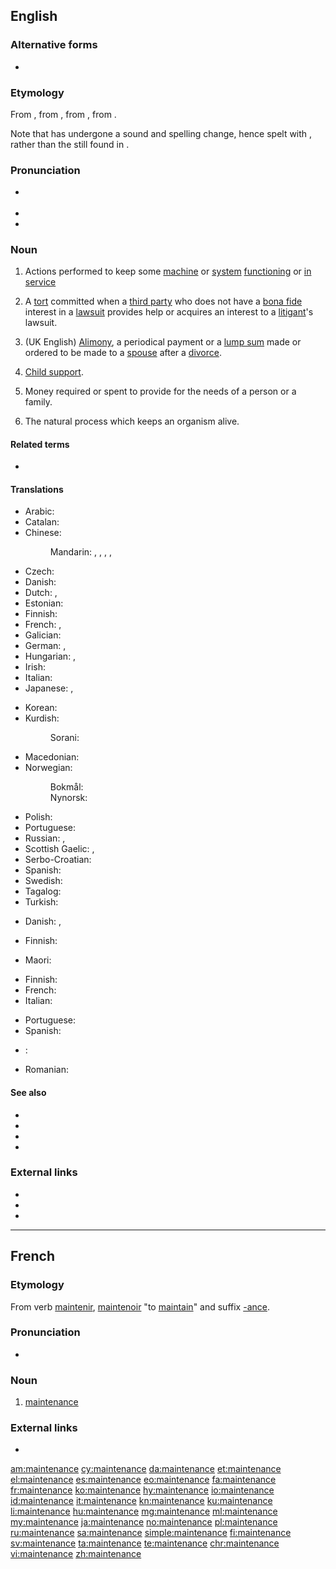 ==English==
{{wikipedia}}

===Alternative forms===
* {{l|en|maintenaunce}}

===Etymology===
From {{etyl|enm|en}} {{m|enm|mayntenaunce}}, from {{etyl|fro|en}} {{m|fro|maintenance}}, from {{m|fro|maintenir}}, from {{etyl|la|en}} {{m|la||[[manus]] [[tenere]]|to hold in the hand}}.

Note that {{m|en|maintain}} has undergone a sound and spelling change, hence spelt with {{m|en||-tain-}}, rather than the {{m|en||-ten-}} still found in {{m|en||maintenance}}.

===Pronunciation===
* {{a|Canada}} {{IPA|/ˈmeɪntɪnəns/|lang=en}}
* {{IPA|/ˈmeɪntənəns/|lang=en}}
* {{audio|En-us-maintenance.ogg|Audio (US)|lang=en}}

===Noun===
{{en-noun|-|s}}

# Actions performed to keep some [[machine]] or [[system]] [[functioning]] or [[in service]]
# {{label|en|legal}} A [[tort]] committed when a [[third party]] who does not have a [[bona fide]] interest in a [[lawsuit]] provides help or acquires an interest to a [[litigant]]'s lawsuit.
# {{label|en|legal}} (UK English) [[alimony|Alimony]], a periodical payment or a [[lump sum]] made or ordered to be made to a [[spouse]] after a [[divorce]].
# {{lb|en|legal}} [[child support|Child support]].
# Money required or spent to provide for the needs of a person or a family.
# {{lb|en|biology}} The natural process which keeps an organism alive.

====Related terms====
* {{l|en|maintain}}

====Translations====
{{trans-top|keeping a machine or system in service}}
* Arabic: {{t|ar|صِيَانَة|f}}
* Catalan: {{t|ca|manteniment|m}}
* Chinese:
*: Mandarin: {{t+|cmn|保養|sc=Hani}}, {{t+|cmn|保养|tr=bǎoyǎng|sc=Hani}}, {{t+|cmn|維持|sc=Hani}}, {{t+|cmn|维持|tr=wéichí|sc=Hani}}, {{t+|cmn|保守|tr=bǎoshǒu|sc=Hani}}
* Czech: {{t|cs|údržba|f}}
* Danish: {{t|da|vedligeholdelse|c}}
* Dutch: {{t+|nl|onderhoud|n}}, {{t+|nl|handhaving|f}}
* Estonian: {{t|et|hooldus}}
* Finnish: {{t+|fi|kunnossapito}}
* French: {{t+|fr|entretien|m}}, {{t+|fr|maintenance|f}}
* Galician: {{t+|gl|mantemento|m}}
* German: {{t+|de|Instandhaltung|f}}, {{t+|de|Wartung|f}}
* Hungarian: {{t+|hu|szerviz}}, {{t+|hu|karbantartás}}
* Irish: {{t|ga|coinneáil|f}}
* Italian: {{t+|it|manutenzione|f}}
* Japanese: {{t+|ja|保守|tr=hoshu}}, {{t+|ja|維持|tr=iji}}
{{trans-mid}}
* Korean: {{t+|ko|보존|sc=Hang}}
* Kurdish:
*: Sorani: {{t|ku|خزمه‌ت|tr=xizmet|sc=ku-Arab}}
* Macedonian: {{t|mk|одржување|n|tr=održuvanje|sc=Cyrl}}
* Norwegian:
*: Bokmål: {{t|nb|vedlikehold|n}}
*: Nynorsk: {{t|nn|vedlikehald|n}}
* Polish: {{t|pl|konserwacja|f}}
* Portuguese: {{t+|pt|manutenção|f}}
* Russian: {{t+|ru|обслу́живание|n}}, {{t+|ru|ремо́нт|m}}
* Scottish Gaelic: {{t|gd|gleidheadh|m}}, {{t|gd|cumail suas|f}}
* Serbo-Croatian: {{t|sh|održavanje|n}}
* Spanish: {{t+|es|mantenimiento|m}}
* Swedish: {{t+|sv|underhåll|n}}
* Tagalog: {{t|tl|panataman}}
* Turkish: {{t+|tr|bakım}}
{{trans-bottom}}

{{trans-top|tort}}
* Danish: {{t|da|hævdelse|c}}, {{t|da|forsvar|n}}
{{trans-mid}}
{{trans-bottom}}

{{trans-see|legal: payment made to a spouse after a divorce|alimony}}

{{trans-see|child support}}

{{trans-top|money to provide for the means of living}}
* Finnish: {{t|fi|elantokustannukset|p}}
{{trans-mid}}
* Maori: {{t|mi|moni oranga}}
{{trans-bottom}}

{{trans-top|process of keeping an organism alive}}
* Finnish: {{t|fi|[[elintoimintojen]] [[ylläpito]]}}
* French: {{t+|fr|maintenance}}
* Italian: {{t+|it|mantenimento}}
{{trans-mid}}
* Portuguese: {{t+|pt|mantimento}}
* Spanish: {{t+|es|mantenimiento}}
{{trans-bottom}}

{{checktrans-top}}
* {{ttbc|ar}}: {{l|ar|صيانَة}} {{IPAchar|(ʂiyāna)}} {{g|f}}
* Romanian: {{t-check|ro|întreținere|f}}
{{trans-bottom}}

====See also====
* {{l|en|high-maintenance}}
* {{l|en|low-maintenance}}
* {{l|en|maintenance-free}}
* {{l|en|maintenance window}}

===External links===
* {{R:Webster 1913}}
* {{R:Century 1911}}
* {{R:OneLook}}

----

==French==

===Etymology===
From verb [[maintenir]], [[maintenoir]] "to [[maintain]]" and suffix [[-ance]].

===Pronunciation===
* {{audio|Fr-Paris--maintenance.ogg|Audio (Paris)|lang=fr}}

===Noun===
{{fr-noun|f}}

# [[#English|maintenance]]

===External links===
* {{R:TLFi}}

[[am:maintenance]]
[[cy:maintenance]]
[[da:maintenance]]
[[et:maintenance]]
[[el:maintenance]]
[[es:maintenance]]
[[eo:maintenance]]
[[fa:maintenance]]
[[fr:maintenance]]
[[ko:maintenance]]
[[hy:maintenance]]
[[io:maintenance]]
[[id:maintenance]]
[[it:maintenance]]
[[kn:maintenance]]
[[ku:maintenance]]
[[li:maintenance]]
[[hu:maintenance]]
[[mg:maintenance]]
[[ml:maintenance]]
[[my:maintenance]]
[[ja:maintenance]]
[[no:maintenance]]
[[pl:maintenance]]
[[ru:maintenance]]
[[sa:maintenance]]
[[simple:maintenance]]
[[fi:maintenance]]
[[sv:maintenance]]
[[ta:maintenance]]
[[te:maintenance]]
[[chr:maintenance]]
[[vi:maintenance]]
[[zh:maintenance]]